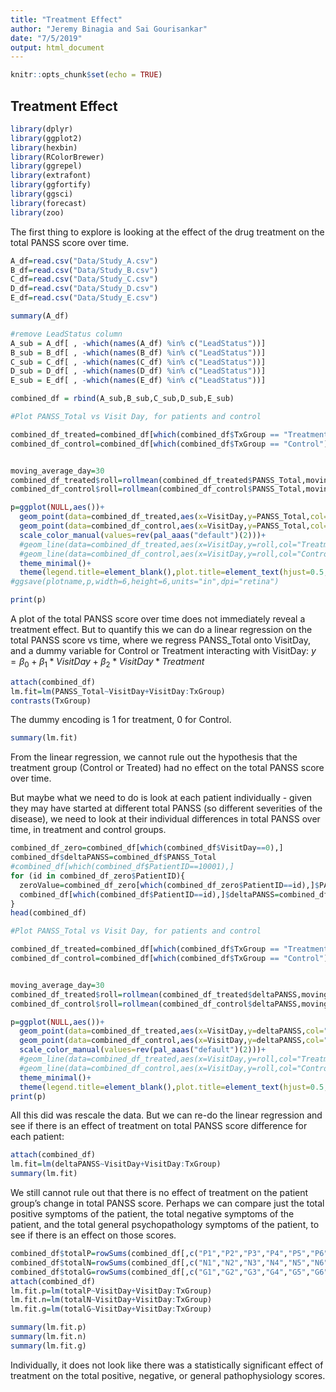 ```yaml
---
title: "Treatment Effect"
author: "Jeremy Binagia and Sai Gourisankar"
date: "7/5/2019"
output: html_document
---
```


```r
knitr::opts_chunk$set(echo = TRUE)
```

## Treatment Effect

```r
library(dplyr)
library(ggplot2)
library(hexbin)
library(RColorBrewer)
library(ggrepel)
library(extrafont)
library(ggfortify)
library(ggsci)
library(forecast)
library(zoo)
```

The first thing to explore is looking at the effect of the drug treatment on the total PANSS score over time.

```r

A_df=read.csv("Data/Study_A.csv")
B_df=read.csv("Data/Study_B.csv")
C_df=read.csv("Data/Study_C.csv")
D_df=read.csv("Data/Study_D.csv")
E_df=read.csv("Data/Study_E.csv")

summary(A_df)

```

```r
#remove LeadStatus column
A_sub = A_df[ , -which(names(A_df) %in% c("LeadStatus"))]
B_sub = B_df[ , -which(names(B_df) %in% c("LeadStatus"))]
C_sub = C_df[ , -which(names(C_df) %in% c("LeadStatus"))]
D_sub = D_df[ , -which(names(D_df) %in% c("LeadStatus"))]
E_sub = E_df[ , -which(names(E_df) %in% c("LeadStatus"))]

combined_df = rbind(A_sub,B_sub,C_sub,D_sub,E_sub)
```

```r

#Plot PANSS_Total vs Visit Day, for patients and control

combined_df_treated=combined_df[which(combined_df$TxGroup == "Treatment"),]
combined_df_control=combined_df[which(combined_df$TxGroup == "Control"),]


moving_average_day=30
combined_df_treated$roll=rollmean(combined_df_treated$PANSS_Total,moving_average_day,na.pad=TRUE)
combined_df_control$roll=rollmean(combined_df_control$PANSS_Total,moving_average_day,na.pad=TRUE)

p=ggplot(NULL,aes())+
  geom_point(data=combined_df_treated,aes(x=VisitDay,y=PANSS_Total,col="Treatment"),size=0.5)+
  geom_point(data=combined_df_control,aes(x=VisitDay,y=PANSS_Total,col="Control"),size=0.5)+
  scale_color_manual(values=rev(pal_aaas("default")(2)))+
  #geom_line(data=combined_df_treated,aes(x=VisitDay,y=roll,col="Treatment"))+
  #geom_line(data=combined_df_control,aes(x=VisitDay,y=roll,col="Control"))+
  theme_minimal()+
  theme(legend.title=element_blank(),plot.title=element_text(hjust=0.5,size=10,family="Lato"),plot.subtitle=element_text(hjust=0.5,size=8,family="Lato"),text=element_text(size=10,family="Lato"))
#ggsave(plotname,p,width=6,height=6,units="in",dpi="retina")

```



```r

print(p)

```

A plot of the total PANSS score over time does not immediately reveal a treatment effect. But to quantify this we can do a linear regression on the total PANSS score vs time, where we regress PANSS_Total onto VisitDay, and a dummy variable for Control or Treatment interacting with VisitDay: $y=\beta_0 + \beta_1*VisitDay + \beta_2*VisitDay*Treatment$
```r
attach(combined_df)
lm.fit=lm(PANSS_Total~VisitDay+VisitDay:TxGroup)
contrasts(TxGroup)

```
The dummy encoding is 1 for treatment, 0 for Control.
```r
summary(lm.fit)
```

From the linear regression, we cannot rule out the hypothesis that the treatment group (Control or Treated) had no effect on the total PANSS score over time. 

But maybe what we need to do is look at each patient individually - given they may have started at different total PANSS (so different severities of the disease), we need to look at their individual differences in total PANSS over time, in treatment and control groups. 
```r

combined_df_zero=combined_df[which(combined_df$VisitDay==0),]
combined_df$deltaPANSS=combined_df$PANSS_Total
#combined_df[which(combined_df$PatientID==10001),]
for (id in combined_df_zero$PatientID){
  zeroValue=combined_df_zero[which(combined_df_zero$PatientID==id),]$PANSS_Total
  combined_df[which(combined_df$PatientID==id),]$deltaPANSS=combined_df[which(combined_df$PatientID==id),]$PANSS_Total-zeroValue
}
head(combined_df)
```
```r
#Plot PANSS_Total vs Visit Day, for patients and control

combined_df_treated=combined_df[which(combined_df$TxGroup == "Treatment"),]
combined_df_control=combined_df[which(combined_df$TxGroup == "Control"),]


moving_average_day=30
combined_df_treated$roll=rollmean(combined_df_treated$deltaPANSS,moving_average_day,na.pad=TRUE)
combined_df_control$roll=rollmean(combined_df_control$deltaPANSS,moving_average_day,na.pad=TRUE)

p=ggplot(NULL,aes())+
  geom_point(data=combined_df_treated,aes(x=VisitDay,y=deltaPANSS,col="Treatment"),size=0.5)+
  geom_point(data=combined_df_control,aes(x=VisitDay,y=deltaPANSS,col="Control"),size=0.5)+
  scale_color_manual(values=rev(pal_aaas("default")(2)))+
  #geom_line(data=combined_df_treated,aes(x=VisitDay,y=roll,col="Treatment"))+
  #geom_line(data=combined_df_control,aes(x=VisitDay,y=roll,col="Control"))+
  theme_minimal()+
  theme(legend.title=element_blank(),plot.title=element_text(hjust=0.5,size=10,family="Lato"),plot.subtitle=element_text(hjust=0.5,size=8,family="Lato"),text=element_text(size=10,family="Lato"))
print(p)
```
All this did was rescale the data. But we can re-do the linear regression and see if there is an effect of treatment on total PANSS score difference for each patient:
```r
attach(combined_df)
lm.fit=lm(deltaPANSS~VisitDay+VisitDay:TxGroup)
summary(lm.fit)
```
We still cannot rule out that there is no effect of treatment on the patient group's change in total PANSS score. Perhaps we can compare just the total positive symptoms of the patient, the total negative symptoms of the patient, and the total general psychopathology symptoms of the patient, to see if there is an effect on those scores. 
```r
combined_df$totalP=rowSums(combined_df[,c("P1","P2","P3","P4","P5","P6","P7")])
combined_df$totalN=rowSums(combined_df[,c("N1","N2","N3","N4","N5","N6","N7")])
combined_df$totalG=rowSums(combined_df[,c("G1","G2","G3","G4","G5","G6","G7","G8","G9","G10","G11","G12","G13","G14","G15","G16")])
attach(combined_df)
lm.fit.p=lm(totalP~VisitDay+VisitDay:TxGroup)
lm.fit.n=lm(totalN~VisitDay+VisitDay:TxGroup)
lm.fit.g=lm(totalG~VisitDay+VisitDay:TxGroup)
```

```r
summary(lm.fit.p)
summary(lm.fit.n)
summary(lm.fit.g)
```

Individually, it does not look like there was a statistically significant effect of treatment on the total positive, negative, or general pathophysiology scores. 
